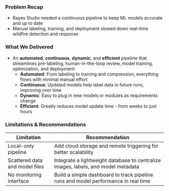 ### Problem Recap

- Bayes Studio needed a continuous pipeline to keep ML models accurate and up to date
- Manual labeling, training, and deployment slowed down real-time wildfire detection and response

### What We Delivered

- An **automated**, **continuous**, **dynamic**, and **efficient** pipeline that streamlines pre-labeling, human-in-the-loop review, model training, optimization, and deployment:
  - **Automated**: From labeling to training and compression, everything flows with minimal manual effort
  - **Continuous**: Updated models help label data in future runs, improving over time
  - **Dynamic**: Easy to plug in new models or modules as requirements change
  - **Efficient**: Greatly reduces model update time - from weeks to just hours

### Limitations & Recommendations

| Limitation                        | Recommendation                                                                     |
|-----------------------------------|------------------------------------------------------------------------------------|
| Local-only pipeline               | Add cloud storage and remote triggering for better scalability                     |
| Scattered data and model files    | Integrate a lightweight database to centralize images, labels, and model metadata  |
| No monitoring interface           | Build a simple dashboard to track pipeline runs and model performance in real time |
